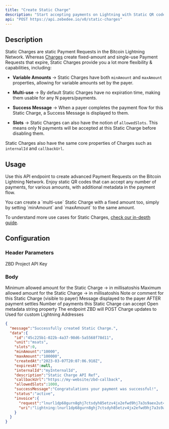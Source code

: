```yaml
---
title: "Create Static Charge"
description: "Start accepting payments on Lightning with Static QR codes."
api: "POST https://api.zebedee.io/v0/static-charges"
---
```


## Description

Static Charges are static Payment Requests in the Bitcoin Lightning Network. Whereas [Charges](/api-reference/charges/create) create fixed-amount and single-use Payment Requests that expire, Static Charges provide you a lot more flexibility & capabilities, including:

- **Variable Amounts** -> Static Charges have both `minAmount` and `maxAmount` properties, allowing for variable amounts set by the payer.

- **Multi-use** -> By default Static Charges have no expiration time, making them usable for any N payers/payments.

- **Success Message** -> When a payer completes the payment flow for this Static Charge, a Success Message is displayed to them.

- **Slots** -> Static Charges can also have the notion of `allowedSlots`. This means only N payments will be accepted at this Static Charge before disabling them.

Static Charges also have the same core properties of Charges such as `internalId` and `callbackUrl`.

## Usage

Use this API endpoint to create advanced Payment Requests on the Bitcoin Lightning Network. Enjoy static QR codes that can accept any number of payments, for various amounts, with additional metadata in the payment flow.

<Tip>
  You can create a `multi-use` Static Charge with a fixed amount too, simply by setting `minAmount` and `maxAmount` to the same amount.
</Tip>

To understand more use cases for Static Charges, [check our in-depth guide](/knowledge-base/guides/static-charges).

## Configuration

### Header Parameters

<ParamField required header="apikey" type="string">
  ZBD Project API Key
</ParamField>

### Body

<ParamField required body="minAmount" type="string">
  Minimum allowed amount for the Static Charge -> in millisatoshis
</ParamField>

<ParamField required body="maxAmount" type="string">
  Maximum allowed amount for the Static Charge -> in millisatoshis
</ParamField>

<ParamField required body="description" type="string">
  Note or comment for this Static Charge (visible to payer)
</ParamField>

<ParamField initialValue="‎" body="successMessage" type="string">
  Message displayed to the payer AFTER payment settles
</ParamField>

<ParamField body="allowedSlots" type="nullable">
  Number of payments this Static Charge can accept
</ParamField>

<ParamField initialValue="‎" body="internalId" type="string">
  Open metadata string property
</ParamField>

<ParamField initialValue="‎" body="callbackUrl" type="string">
  The endpoint ZBD will POST Charge updates to
</ParamField>

<ParamField initialValue="‎" body="identifier" type="string">
  Used for custom Lightning Addresses
</ParamField>

<CodeGroup />

<ResponseExample>

```json Response
{
  "message":"Successfully created Static Charge.",
  "data":{
    "id":"45c225b1-022b-4a37-98d6-5a5568f78d11",
    "unit":"msats",
    "slots":0,
    "minAmount":"10000",
    "maxAmount":"100000",
    "createdAt":"2023-03-07T20:07:06.910Z",
    "expiresAt":null,
    "internalId":"myInternalId",
    "description":"Static Charge API Ref",
    "callbackUrl":"https://my-website/zbd-callback",
    "allowedSlots":1000,
    "successMessage":"Congratulations your payment was successful!",
    "status":"active",
    "invoice":{
      "request":"lnurl1dp68gurn8ghj7ctsdyh85etzv4jx2efwd9hj7a3s9aex2ut4v4ehgttnw3shg6tr943ksctjvajhxte5x43nyv34vgcj6vpjxf3z6drpxvmj6wfcvsmz6dtpx56nvwrxxuuxgvf3uzvpfy",
      "uri":"lightning:lnurl1dp68gurn8ghj7ctsdyh85etzv4jx2efwd9hj7a3s9aex2ut4v4ehgttnw3shg6tr943ksctjvajhxte5x43nyv34vgcj6vpjxf3z6drpxvmj6wfcvsmz6dtpx56nvwrxxuuxgvf3uzvpfy"
    }
  }
}
```

</ResponseExample>
